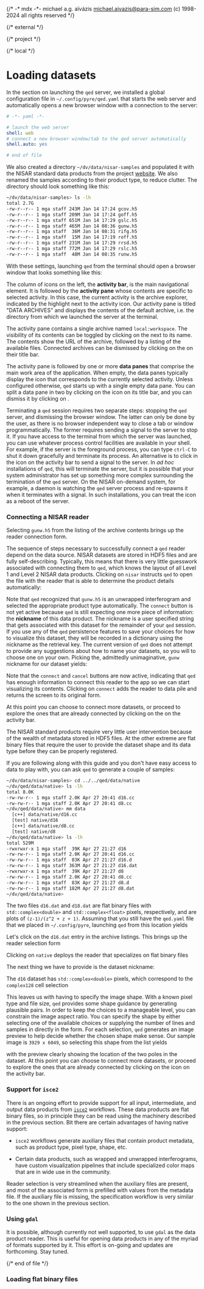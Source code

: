 {/*
    -* mdx -*-
    michael a.g. aïvázis <michael.aivazis@para-sim.com>
    (c) 1998-2024 all rights reserved
*/}

{/* external */}

{/* project */}

{/* local */}


# <a name="readers" />Loading datasets

In the section on <Link to="intro#launching">launching</Link> the `qed` server, we installed a
global configuration file in `~/.config/pyre/qed.yaml` that starts the web server and
automatically opens a new browser window with a connection to the server:

``` yaml
# -*- yaml -*-

# launch the web server
shell: web
# connect a new browser window/tab to the qed server automatically
shell.auto: yes

# end of file
```

We also created a directory `~/dv/data/nisar-samples` and populated it with the NISAR standard data
products from the project [website](https://nisar.jpl.nasa.gov/data/sample-data/). We also renamed
the samples according to their product type, to reduce clutter. The directory should look something
like this:

``` bash
~/dv/data/nisar-samples> ls -lh
total 2.7G
-rw-r--r-- 1 mga staff 243M Jan 14 17:24 gcov.h5
-rw-r--r-- 1 mga staff 209M Jan 14 17:24 goff.h5
-rw-r--r-- 1 mga staff 651M Jan 14 17:29 gslc.h5
-rw-r--r-- 1 mga staff 465M Jan 14 08:36 gunw.h5
-rw-r--r-- 1 mga staff  36M Jan 14 08:31 rifg.h5
-rw-r--r-- 1 mga staff  15M Jan 14 17:19 roff.h5
-rw-r--r-- 1 mga staff 231M Jan 14 17:29 rrsd.h5
-rw-r--r-- 1 mga staff 772M Jan 14 17:29 rslc.h5
-rw-r--r-- 1 mga staff  48M Jan 14 08:35 runw.h5
```

With these settings, launching `qed` from the terminal should open a browser window that looks
something like this:

<Screenshot src="/figures/qed-archives-empty.png" width="100%" />

The column of icons on the left, the **activity bar**, is the main navigational element. It is
followed by the **activity pane** whose contents are specific to selected activity. In this case,
the current activity is the archive explorer, indicated by the highlight next to the activity icon.
Our activity pane is titled "DATA ARCHIVES" and displays the contents of the default archive, i.e.
the directory from which we launched the server at the terminal.

The activity pane contains a single archive named `local:workspace`. The visibility of its contents
can be toggled by clicking on the <Badge><Chevron /></Badge> next to its name. The contents show the
URL of the archive, followed by a listing of the available files. Connected archives can be
dismissed by clicking on the <Badge><X /></Badge> on their title bar.

The activity pane is followed by one or more **data panes** that comprise the main work area of the
application. When empty, the data panes typically display the icon that corresponds to the currently
selected activity. Unless configured otherwise, `qed` starts up with a single empty data pane. You
can split a data pane in two by clicking on the <Badge><Split /></Badge> icon on its title bar, and
you can dismiss it by clicking on <Badge><X /></Badge>.

Terminating a `qed` session requires two separate steps: stopping the `qed` server, and dismissing
the browser window. The latter can only be done by the user, as there is no browser independent way
to close a tab or window programmatically. The former requires sending a signal to the server to
stop it. If you have access to the terminal from which the server was launched, you can use whatever
process control facilities are available in your shell. For example, if the server is the foreground
process, you can type `ctrl-C` to shut it down gracefully and terminate its process. An alternative
is to click in the <Badge><Skull /></Badge> icon on the activity bar to send a signal to the server.
In *ad hoc* installations of `qed`, this will terminate the server, but it is possible that your
system administrator has set up something more complex surrounding the termination of the `qed`
server. On the NISAR on-demand system, for example, a daemon is watching the `qed` server process
and re-spawns it when it terminates with a signal. In such installations, you can treat the
<Badge><Skull/></Badge> icon as a reboot of the server.

### <a name="#readers.nisar" />Connecting a NISAR reader

Selecting `gunw.h5` from the listing of the archive contents brings up the reader connection form.

<Screenshot src="/figures/qed-nisar-entry.png" width="100%" />

The sequence of steps necessary to successfully connect a `qed` reader depend on the data source.
NISAR datasets are stored in HDF5 files and are fully self-describing. Typically, this means that
there is very little guesswork associated with connecting them to `qed`, which knows the layout of
all Level 1 and Level 2 NISAR data products. Clicking on `nisar` instructs `qed` to open the file
with the reader that is able to determine the product details automatically:

<Screenshot src="/figures/qed-nisar-product.png" width="100%" />

Note that `qed` recognized that `gunw.h5` is an unwrapped interferogram and selected the appropriate
product type automatically. The `connect` button is not yet active because `qed` is still expecting
one more piece of information: the **nickname** of this data product. The nickname is a user
specified string that gets associated with this dataset for the remainder of your `qed` session. If
you use any of the `qed` persistence features to save your choices for how to visualize this
dataset, they will be recorded in a dictionary using the nickname as the retrieval key. The current
version of `qed` does not attempt to provide any suggestions about how to name your datasets, so
you will to choose one on your own. Picking the, admittedly unimaginative, `gunw` nickname for our
dataset yields:

<Screenshot src="/figures/qed-nisar-nickname.png" width="100%" />

Note that the `connect` and `cancel` buttons are now active, indicating that `qed` has enough
information to connect this reader to the app so we can start visualizing its contents. Clicking
on `connect` adds the reader to data pile and returns the screen to its original form.

<Screenshot src="/figures/qed-archives-empty.png" width="100%" />

At this point you can choose to connect more datasets, or proceed to explore the ones
that are already connected by clicking on the <Badge><Data /></Badge> on the activity bar.

### <a name="#readers.flat" />Loading flat binary files

The NISAR standard products require very little user intervention because of the wealth of metadata
stored in HDF5 files. At the other extreme are flat binary files that require the user to provide
the dataset shape and its data type before they can be properly registered.

If you are following along with this guide and you don't have easy access to data to play with, you
can ask `qed` to generate a couple of samples:

``` bash
~/dv/data/nisar-samples> cd ../../qed/data/native
~/dv/qed/data/native> ls -lh
total 8.0K
-rw-rw-r-- 1 mga staff 2.0K Apr 27 20:41 d16.cc
-rw-rw-r-- 1 mga staff 2.0K Apr 27 20:41 d8.cc
~/dv/qed/data/native> mm data
  [c++] data/native/d16.cc
  [test] native/d16
  [c++] data/native/d8.cc
  [test] native/d8
~/dv/qed/data/native> ls -lh
total 529M
-rwxrwxr-x 1 mga staff  39K Apr 27 21:27 d16
-rw-rw-r-- 1 mga staff 2.0K Apr 27 20:41 d16.cc
-rw-rw-r-- 1 mga staff  83K Apr 27 21:27 d16.d
-rw-rw-r-- 1 mga staff 363M Apr 27 21:27 d16.dat
-rwxrwxr-x 1 mga staff  39K Apr 27 21:27 d8
-rw-rw-r-- 1 mga staff 2.0K Apr 27 20:41 d8.cc
-rw-rw-r-- 1 mga staff  83K Apr 27 21:27 d8.d
-rw-rw-r-- 1 mga staff 182M Apr 27 21:27 d8.dat
~/dv/qed/data/native>
```

The two files `d16.dat` and `d18.dat` are flat binary files with `std::complex<double>` and
`std::complex<float>` pixels, respectively, and are plots of `(z-1)/(z^2 + z + 1)`. Assuming that
you still have the `qed.yaml` file that we placed in `~/.config/pyre`, launching `qed` from this
location yields

<Screenshot src="/figures/qed-flat-empty.png" width="100%" />

Let's click on the `d16.dat` entry in the archive listings. This brings up the reader selection form

<Screenshot src="/figures/qed-flat-entry.png" width="100%" />

Clicking on `native` deploys the reader that specializes on flat binary files

<Screenshot src="/figures/qed-flat-product.png" width="100%" />

The next thing we have to provide is the dataset nickname:

<Screenshot src="/figures/qed-flat-nickname.png" width="100%" />

The `d16` dataset has `std::complex<double>` pixels, which correspond to the `complex128` cell
selection

<Screenshot src="/figures/qed-flat-cell.png" width="100%" />

This leaves us with having to specify the image shape. With a known pixel type and file size, `qed`
provides some shape guidance by generating plausible pairs. In order to keep the choices to a
manageable level, you can constrain the image aspect ratio. You can specify the shape by either
selecting one of the available choices or supplying the number of lines and samples in directly in
the form. For each selection, `qed` generates an image preview to help decide whether the chosen
shape make sense. Our sample image is `3929 x 6049`, so selecting this shape from the list yields

<Screenshot src="/figures/qed-flat-shape.png" width="100%" />

with the preview clearly showing the location of the two poles in the dataset. At this point you can
choose to connect more datasets, or proceed to explore the ones that are already connected by
clicking on the <Badge><Data /></Badge> icon on the activity bar.

### <a name="#readers.isce2" />Support for `isce2`

There is an ongoing effort to provide support for all input, intermediate, and output data products
from [`isce2`]() workflows. These data products are flat binary files, so in principle they can be
read using the machinery described in the previous section. Bit there are certain advantages of
having native support:

* `isce2` workflows generate auxiliary files that contain product metadata, such as product
  type, pixel type, shape, etc.

* Certain data products, such as wrapped and unwrapped interferograms, have custom visualization
  pipelines that include specialized color maps that are in wide use in the community.

Reader selection is very streamlined when the auxiliary files are present, and most of the
associated form is prefilled with values from the metadata file. If the auxiliary file is missing,
the specification workflow is very similar to the one shown in the previous section.

### <a name="#readers.gdal" />Using `gdal`

It is possible, although currently not well supported, to use `gdal` as the data product reader.
This is useful for opening data products in any of the myriad of formats supported by it. This
effort is on-going and updates are forthcoming. Stay tuned.

{/* end of file */}
